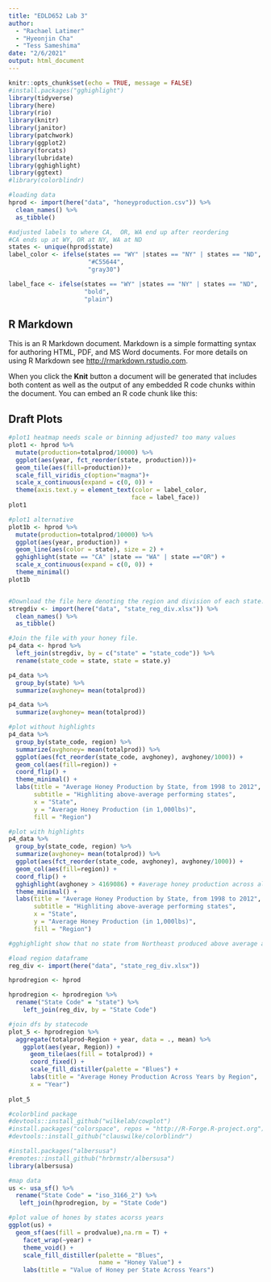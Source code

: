 ```yaml
---
title: "EDLD652 Lab 3"
author: 
  - "Rachael Latimer"
  - "Hyeonjin Cha"
  - "Tess Sameshima"
date: "2/6/2021"
output: html_document
---
```



```r
knitr::opts_chunk$set(echo = TRUE, message = FALSE)
#install.packages("gghighlight")
library(tidyverse)
library(here)
library(rio)
library(knitr)
library(janitor)
library(patchwork)
library(ggplot2)
library(forcats)
library(lubridate)
library(gghighlight)
library(ggtext)
#library(colorblindr)

```

```r
#loading data
hprod <- import(here("data", "honeyproduction.csv")) %>% 
  clean_names() %>% 
  as_tibble()

#adjusted labels to where CA,  OR, WA end up after reordering
#CA ends up at WY, OR at NY, WA at ND
states <- unique(hprod$state)
label_color <- ifelse(states == "WY" |states == "NY" | states == "ND", 
                      "#C55644",
                      "gray30")

label_face <- ifelse(states == "WY" |states == "NY" | states == "ND", 
                     "bold",
                     "plain")


```

## R Markdown

This is an R Markdown document. Markdown is a simple formatting syntax for authoring HTML, PDF, and MS Word documents. For more details on using R Markdown see <http://rmarkdown.rstudio.com>.

When you click the **Knit** button a document will be generated that includes both content as well as the output of any embedded R code chunks within the document. You can embed an R code chunk like this:


## Draft Plots
```r

#plot1 heatmap needs scale or binning adjusted? too many values
plot1 <- hprod %>% 
  mutate(production=totalprod/10000) %>% 
  ggplot(aes(year, fct_reorder(state, production)))+
  geom_tile(aes(fill=production))+
  scale_fill_viridis_c(option="magma")+
  scale_x_continuous(expand = c(0, 0)) +
  theme(axis.text.y = element_text(color = label_color,
                                  face = label_face))
plot1 

#plot1 alternative
plot1b <- hprod %>% 
  mutate(production=totalprod/10000) %>%
  ggplot(aes(year, production)) +
  geom_line(aes(color = state), size = 2) +
  gghighlight(state == "CA" |state == "WA" | state =="OR") +
  scale_x_continuous(expand = c(0, 0)) +
  theme_minimal()
plot1b
```

```r

```


```r
#Download the file here denoting the region and division of each state.
stregdiv <- import(here("data", "state_reg_div.xlsx")) %>% 
  clean_names() %>% 
  as_tibble()

#Join the file with your honey file.
p4_data <- hprod %>% 
  left_join(stregdiv, by = c("state" = "state_code")) %>% 
  rename(state_code = state, state = state.y)

p4_data %>% 
  group_by(state) %>% 
  summarize(avghoney= mean(totalprod))

p4_data %>% 
  summarize(avghoney= mean(totalprod))

#plot without highlights
p4_data %>% 
  group_by(state_code, region) %>% 
  summarize(avghoney= mean(totalprod)) %>%
  ggplot(aes(fct_reorder(state_code, avghoney), avghoney/1000)) + 
  geom_col(aes(fill=region)) + 
  coord_flip() + 
  theme_minimal() + 
  labs(title = "Average Honey Production by State, from 1998 to 2012",
       subtitle = "Highliting above-average performing states",
       x = "State",
       y = "Average Honey Production (in 1,000lbs)",
       fill = "Region")

#plot with highlights
p4_data %>% 
  group_by(state_code, region) %>% 
  summarize(avghoney= mean(totalprod)) %>%
  ggplot(aes(fct_reorder(state_code, avghoney), avghoney/1000)) + 
  geom_col(aes(fill=region)) + 
  coord_flip() + 
  gghighlight(avghoney > 4169086) + #average honey production across all state and year
  theme_minimal() + 
  labs(title = "Average Honey Production by State, from 1998 to 2012",
       subtitle = "Highliting above-average performing states",
       x = "State",
       y = "Average Honey Production (in 1,000lbs)",
       fill = "Region")

#gghighlight show that no state from Northeast produced above average amount of honey during the period!
```



```r
#load region dataframe
reg_div <- import(here("data", "state_reg_div.xlsx"))

hprodregion <- hprod

hprodregion <- hprodregion %>%   
  rename("State Code" = "state") %>% 
    left_join(reg_div, by = "State Code") 

#join dfs by statecode 
plot_5 <- hprodregion %>% 
  aggregate(totalprod~Region + year, data = ., mean) %>% 
    ggplot(aes(year, Region)) +
      geom_tile(aes(fill = totalprod)) +
      coord_fixed() +
      scale_fill_distiller(palette = "Blues") +
      labs(title = "Average Honey Production Across Years by Region",
      x = "Year")
      
plot_5
```

```r
#colorblind package
#devtools::install_github("wilkelab/cowplot")
#install.packages("colorspace", repos = "http://R-Forge.R-project.org")
#devtools::install_github("clauswilke/colorblindr")

#install.packages("albersusa")
#remotes::install_github("hrbrmstr/albersusa")
library(albersusa)

#map data
us <- usa_sf() %>% 
  rename("State Code" = "iso_3166_2") %>%
   left_join(hprodregion, by = "State Code")

#plot value of hones by states acorss years
ggplot(us) +
  geom_sf(aes(fill = prodvalue),na.rm = T) +
    facet_wrap(~year) +
    theme_void() +
    scale_fill_distiller(palette = "Blues",
                         name = "Honey Value") +
    labs(title = "Value of Honey per State Across Years")


```



